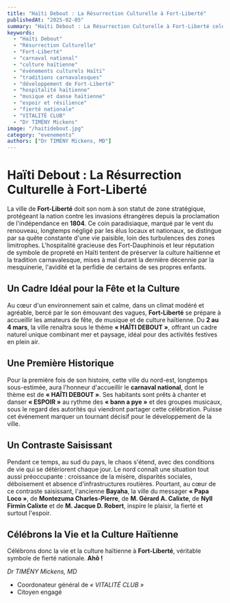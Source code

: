 ```yaml
---
title: "Haïti Debout : La Résurrection Culturelle à Fort-Liberté"
publishedAt: "2025-02-05"
summary: "Haïti Debout : La Résurrection Culturelle à Fort-Liberté celebrates the historical significance of Fort-Liberté, a city known for its strategic importance since Haiti's independence in 1804. From March 2 to 4, the city will host its first national carnival under the theme 'HAÏTI DEBOUT,' promoting hope and resilience through music and dance. This event aims to revitalize the local culture and mark a turning point for the city's development amidst challenges faced in other regions of Haiti."
keywords:
  - "Haïti Debout"
  - "Résurrection Culturelle"
  - "Fort-Liberté"
  - "carnaval national"
  - "culture haïtienne"
  - "événements culturels Haïti"
  - "traditions carnavalesques"
  - "développement de Fort-Liberté"
  - "hospitalité haïtienne"
  - "musique et danse haïtienne"
  - "espoir et résilience"
  - "fierté nationale"
  - "VITALITÉ CLUB"
  - "Dr TIMÉNY Mickens"
image: "/haitidebout.jpg"
category: "evenements"
authors: ["Dr TIMÉNY Mickens, MD"]
---
```


# Haïti Debout : La Résurrection Culturelle à Fort-Liberté

La ville de **Fort-Liberté** doit son nom à son statut de zone stratégique, protégeant la nation contre les invasions étrangères depuis la proclamation de l'indépendance en **1804**. Ce coin paradisiaque, marqué par le vent du renouveau, longtemps négligé par les élus locaux et nationaux, se distingue par sa quête constante d'une vie paisible, loin des turbulences des zones limitrophes. L'hospitalité gracieuse des Fort-Dauphinois et leur réputation de symbole de propreté en Haïti tentent de préserver la culture haïtienne et la tradition carnavalesque, mises à mal durant la dernière décennie par la mesquinerie, l'avidité et la perfidie de certains de ses propres enfants.

## Un Cadre Idéal pour la Fête et la Culture

Au cœur d'un environnement sain et calme, dans un climat modéré et agréable, bercé par le son émouvant des vagues, **Fort-Liberté** se prépare à accueillir les amateurs de fête, de musique et de culture haïtienne. Du **2 au 4 mars**, la ville renaîtra sous le thème **« HAÏTI DEBOUT »**, offrant un cadre naturel unique combinant mer et paysage, idéal pour des activités festives en plein air.

## Une Première Historique

Pour la première fois de son histoire, cette ville du nord-est, longtemps sous-estimée, aura l'honneur d'accueillir le **carnaval national**, dont le thème est de **« HAÏTI DEBOUT »**. Ses habitants sont prêts à chanter et danser **« ESPOIR »** au rythme des **« bann a pye »** et des groupes musicaux, sous le regard des autorités qui viendront partager cette célébration. Puisse cet événement marquer un tournant décisif pour le développement de la ville.

## Un Contraste Saisissant

Pendant ce temps, au sud du pays, le chaos s'étend, avec des conditions de vie qui se détériorent chaque jour. Le nord connaît une situation tout aussi préoccupante : croissance de la misère, disparités sociales, déboisement et absence d'infrastructures routières. Pourtant, au cœur de ce contraste saisissant, l'ancienne **Bayaha**, la ville du messager **« Papa Loco »**, de **Montezuma Charles-Pierre**, de **M. Gérard A. Calixte**, de **Nyll Firmin Calixte** et de **M. Jacque D. Robert**, inspire le plaisir, la fierté et surtout l'espoir.

## Célébrons la Vie et la Culture Haïtienne

Célébrons donc la vie et la culture haïtienne à **Fort-Liberté**, véritable symbole de fierté nationale. **Ahô !**

*Dr TIMÉNY Mickens, MD*  
- Coordonateur général de *« VITALITÉ CLUB »*  
- Citoyen engagé